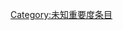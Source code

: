 {{catmore1|[[Wikipedia:共产主义专题|Wikipedia:共产主义专题]]}}
{{cat importance | topic=共产主义 | importance=未知 }}
{{CategoryTOC}}
{{emptycat}}

[[Category:未知重要度条目|Category:未知重要度条目]]